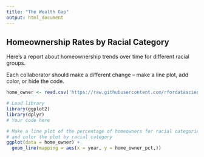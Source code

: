 ```yaml
---
title: "The Wealth Gap"
output: html_document
---
```


## Homeownership Rates by Racial Category

Here's a report about homeownership trends over time for different racial groups.

Each collaborator should make a different change -- make a line plot, add color, or hide the code.

```r
home_owner <- read.csv('https://raw.githubusercontent.com/rfordatascience/tidytuesday/master/data/2021/2021-02-09/home_owner.csv')

# Load library
library(ggplot2)
library(dplyr)
# Your code here

# Make a line plot of the percentage of homeowners for racial categories over time
# and color the plot by racial category
ggplot(data = home_owner) +
  geom_line(mapping = aes(x = year, y = home_owner_pct,))


```
